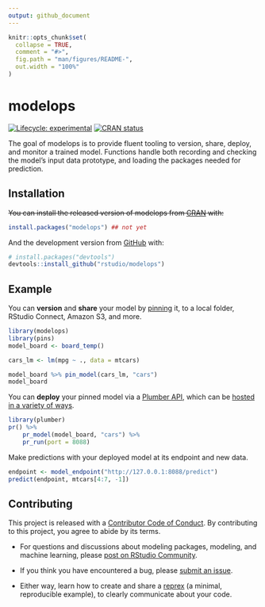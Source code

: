 ```yaml
---
output: github_document
---
```


<!-- README.md is generated from README.Rmd. Please edit that file -->

```r
knitr::opts_chunk$set(
  collapse = TRUE,
  comment = "#>",
  fig.path = "man/figures/README-",
  out.width = "100%"
)
```

# modelops

<!-- badges: start -->
[![Lifecycle: experimental](https://img.shields.io/badge/lifecycle-experimental-orange.svg)](https://lifecycle.r-lib.org/articles/stages.html#experimental)
[![CRAN status](https://www.r-pkg.org/badges/version/tidymodelsdeploy)](https://CRAN.R-project.org/package=tidymodelsdeploy)
<!-- badges: end -->

The goal of modelops is to provide fluent tooling to version, share, deploy, and monitor a trained model. Functions handle both recording and checking the model's input data prototype, and loading the packages needed for prediction.

## Installation

~~You can install the released version of modelops from [CRAN](https://CRAN.R-project.org) with:~~

``` r
install.packages("modelops") ## not yet
```

And the development version from [GitHub](https://github.com/) with:

``` r
# install.packages("devtools")
devtools::install_github("rstudio/modelops")
```

## Example

You can **version** and **share** your model by [pinning](https://pins.rstudio.com/dev/) it, to a local folder, RStudio Connect, Amazon S3, and more.

```r
library(modelops)
library(pins)
model_board <- board_temp()

cars_lm <- lm(mpg ~ ., data = mtcars)

model_board %>% pin_model(cars_lm, "cars")
model_board
```


You can **deploy** your pinned model via a [Plumber API](https://www.rplumber.io/), which can be [hosted in a variety of ways](https://www.rplumber.io/articles/hosting.html).

```r
library(plumber)
pr() %>%
    pr_model(model_board, "cars") %>%
    pr_run(port = 8088)
```

Make predictions with your deployed model at its endpoint and new data.

```r
endpoint <- model_endpoint("http://127.0.0.1:8088/predict")
predict(endpoint, mtcars[4:7, -1])
```


## Contributing

This project is released with a [Contributor Code of Conduct](https://contributor-covenant.org/version/2/0/CODE_OF_CONDUCT.html). By contributing to this project, you agree to abide by its terms.

- For questions and discussions about modeling packages, modeling, and machine learning, please [post on RStudio Community](https://community.rstudio.com/new-topic?category_id=15&tags=tidymodels,question).

- If you think you have encountered a bug, please [submit an issue](https://github.com/rstudio/modelops/issues).

- Either way, learn how to create and share a [reprex](https://reprex.tidyverse.org/articles/articles/learn-reprex.html) (a minimal, reproducible example), to clearly communicate about your code.

